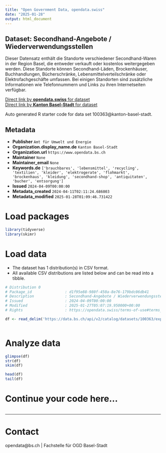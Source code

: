 ```yaml
---
title: "Open Government Data, opendata.swiss"
date: "2025-01-28"
output: html_document
---
```


## Dataset: Secondhand-Angebote / Wiederverwendungsstellen

Dieser Datensatz enthält die Standorte verschiedener
Secondhand-Waren in der Region Basel, die entweder verkauft oder kostenlos
weitergegeben werden. Diese Standorte können Secondhand-Läden, Brockenhäuser,
Buchhandlungen, Bücherschränke, Lebensmittelverteilschränke oder
Elektrofachgeschäfte umfassen. Bei einigen Standorten sind zusätzliche
Informationen wie Telefonnummern und Links zu ihren Internetseiten verfügbar.

[Direct link by **opendata.swiss** for dataset](https://opendata.swiss/de/dataset/wiederverwendungsstellen)<br>
[Direct link by **Kanton Basel-Stadt** for dataset](https://data.bs.ch/explore/dataset/100363/)

Auto generated R starter code for data set 100363@kanton-basel-stadt.

## Metadata

- **Publisher** `Amt für Umwelt und Energie`
- **Organization.display_name.de** `Kanton Basel-Stadt`
- **Organization.url** `https://www.opendata.bs.ch`
- **Maintainer** `None`
- **Maintainer_email** `None`
- **Keywords.de** `['brauchbares', 'lebensmittel', 'recycling', 'textilien', 'kleider', 'elektrogerate', 'flohmarkt', 'brockenhaus', 'kleidung', 'secondhand-shop', 'antiquitaten', 'bucher', 'entsorgung']`
- **Issued** `2024-04-09T00:00:00`
- **Metadata_created** `2024-04-11T02:11:24.686003`
- **Metadata_modified** `2025-01-28T01:09:46.731422`


# Load packages

```r

library(tidyverse)
library(skimr)

```

# Load data

-   The dataset has 1 distribution(s) in CSV format.
-   All available CSV distributions are listed below and can be read into a tibble.

```r

# Distribution 0
# Package_id               : d1f95e88-980f-450a-8e76-179bdc06db41
# Description              : Secondhand-Angebote / Wiederverwendungsstellen (csv)
# Issued                   : 2024-04-09T00:00:00
# Modified                 : 2025-01-27T05:07:19.950000+00:00
# Rights                   : https://opendata.swiss/terms-of-use#terms_by

df <- read_delim('https://data.bs.ch/api/v2/catalog/datasets/100363/exports/csv?use_labels=true')



```

# Analyze data

```r

glimpse(df)
str(df)
skim(df)

head(df)
tail(df)

```

# Continue your code here...

```r

```

------------------------------------------------------------------------

# Contact

opendata@bs.ch | Fachstelle für OGD Basel-Stadt
